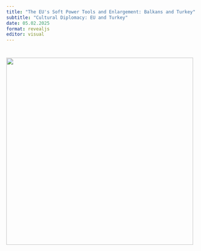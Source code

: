 ```yaml
---
title: "The EU's Soft Power Tools and Enlargement: Balkans and Turkey"
subtitle: "Cultural Diplomacy: EU and Turkey"
date: 05.02.2025
format: revealjs
editor: visual
---
```


# ![](images/week%207-01.png){width="495"}
